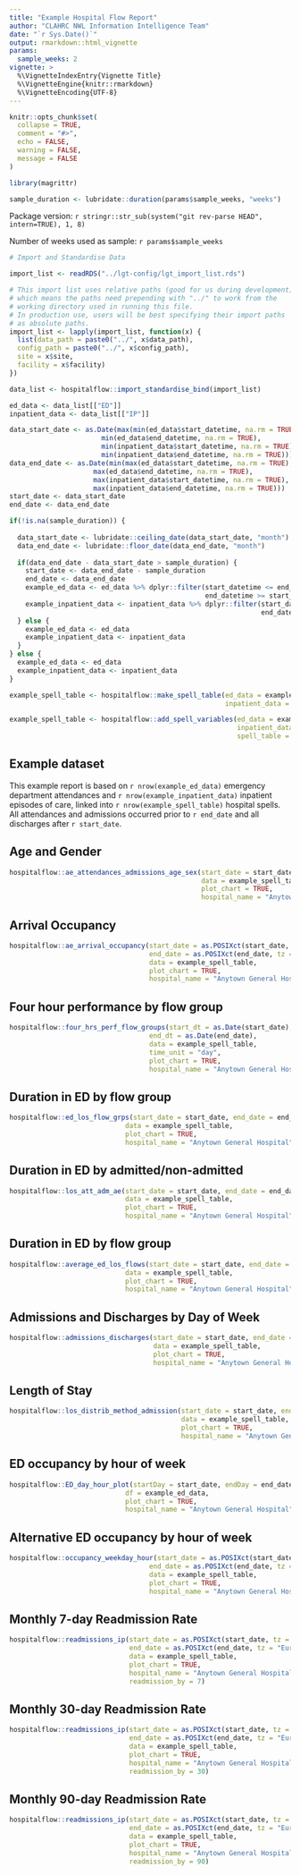 ```yaml
---
title: "Example Hospital Flow Report"
author: "CLAHRC NWL Information Intelligence Team"
date: "`r Sys.Date()`"
output: rmarkdown::html_vignette
params:
  sample_weeks: 2
vignette: >
  %\VignetteIndexEntry{Vignette Title}
  %\VignetteEngine{knitr::rmarkdown}
  %\VignetteEncoding{UTF-8}
---
```


```r
knitr::opts_chunk$set(
  collapse = TRUE,
  comment = "#>",
  echo = FALSE,
  warning = FALSE,
  message = FALSE
)

library(magrittr)

sample_duration <- lubridate::duration(params$sample_weeks, "weeks")
```

Package version: `r stringr::str_sub(system("git rev-parse HEAD", intern=TRUE), 1, 8)`

Number of weeks used as sample: `r params$sample_weeks`

```r
# Import and Standardise Data

import_list <- readRDS("../lgt-config/lgt_import_list.rds")

# This import list uses relative paths (good for us during development)
# which means the paths need prepending with "../" to work from the
# working directory used in running this file.
# In production use, users will be best specifying their import paths
# as absolute paths.
import_list <- lapply(import_list, function(x) {
  list(data_path = paste0("../", x$data_path),
  config_path = paste0("../", x$config_path),
  site = x$site,
  facility = x$facility)
})

data_list <- hospitalflow::import_standardise_bind(import_list)
```

```r
ed_data <- data_list[["ED"]] 
inpatient_data <- data_list[["IP"]]

data_start_date <- as.Date(max(min(ed_data$start_datetime, na.rm = TRUE),
                       min(ed_data$end_datetime, na.rm = TRUE),
                       min(inpatient_data$start_datetime, na.rm = TRUE),
                       min(inpatient_data$end_datetime, na.rm = TRUE)))
data_end_date <- as.Date(min(max(ed_data$start_datetime, na.rm = TRUE),
                     max(ed_data$end_datetime, na.rm = TRUE),
                     max(inpatient_data$start_datetime, na.rm = TRUE),
                     max(inpatient_data$end_datetime, na.rm = TRUE)))
start_date <- data_start_date
end_date <- data_end_date

if(!is.na(sample_duration)) {
  
  data_start_date <- lubridate::ceiling_date(data_start_date, "month")
  data_end_date <- lubridate::floor_date(data_end_date, "month")
  
  if(data_end_date - data_start_date > sample_duration) {
    start_date <- data_end_date - sample_duration
    end_date <- data_end_date
    example_ed_data <- ed_data %>% dplyr::filter(start_datetime <= end_date,
                                                 end_datetime >= start_date)
    example_inpatient_data <- inpatient_data %>% dplyr::filter(start_datetime <= end_date,
                                                               end_datetime >= start_date)
  } else {
    example_ed_data <- ed_data
    example_inpatient_data <- inpatient_data
  }
} else {
  example_ed_data <- ed_data
  example_inpatient_data <- inpatient_data
}

example_spell_table <- hospitalflow::make_spell_table(ed_data = example_ed_data,
                                                      inpatient_data = example_inpatient_data)

example_spell_table <- hospitalflow::add_spell_variables(ed_data = example_ed_data,
                                                         inpatient_data = example_inpatient_data,
                                                         spell_table = example_spell_table)
```
## Example dataset
This example report is based on `r nrow(example_ed_data)` emergency department attendances and `r nrow(example_inpatient_data)` inpatient episodes of care, linked into `r nrow(example_spell_table)` hospital spells. All attendances and admissions occurred prior to `r end_date` and all discharges after `r start_date`.

## Age and Gender

```r
hospitalflow::ae_attendances_admissions_age_sex(start_date = start_date, end_date = end_date,
                                                data = example_spell_table,
                                                plot_chart = TRUE,
                                                hospital_name = "Anytown General Hospital")
```

## Arrival Occupancy

```r
hospitalflow::ae_arrival_occupancy(start_date = as.POSIXct(start_date, tz = "Europe/London"),
                                   end_date = as.POSIXct(end_date, tz = "Europe/London"),
                                   data = example_spell_table,
                                   plot_chart = TRUE,
                                   hospital_name = "Anytown General Hospital")
```

## Four hour performance by flow group

```r
hospitalflow::four_hrs_perf_flow_groups(start_dt = as.Date(start_date),
                                   end_dt = as.Date(end_date),
                                   data = example_spell_table,
                                   time_unit = "day",
                                   plot_chart = TRUE,
                                   hospital_name = "Anytown General Hospital")
```

## Duration in ED by flow group

```r
hospitalflow::ed_los_flow_grps(start_date = start_date, end_date = end_date,
                             data = example_spell_table,
                             plot_chart = TRUE,
                             hospital_name = "Anytown General Hospital")
```



## Duration in ED by admitted/non-admitted

```r
hospitalflow::los_att_adm_ae(start_date = start_date, end_date = end_date,
                             data = example_spell_table,
                             plot_chart = TRUE,
                             hospital_name = "Anytown General Hospital")
```

## Duration in ED by flow group

```r
hospitalflow::average_ed_los_flows(start_date = start_date, end_date = end_date,
                             data = example_spell_table,
                             plot_chart = TRUE,
                             hospital_name = "Anytown General Hospital")
```



## Admissions and Discharges by Day of Week


```r
hospitalflow::admissions_discharges(start_date = start_date, end_date = end_date,
                                    data = example_spell_table,
                                    plot_chart = TRUE,
                                    hospital_name = "Anytown General Hospital")
```


## Length of Stay

```r
hospitalflow::los_distrib_method_admission(start_date = start_date, end_date = end_date,
                                           data = example_spell_table,
                                           plot_chart = TRUE,
                                           hospital_name = "Anytown General Hospital")
```

## ED occupancy by hour of week

```r
hospitalflow::ED_day_hour_plot(startDay = start_date, endDay = end_date,
                             df = example_ed_data,
                             plot_chart = TRUE,
                             hospital_name = "Anytown General Hospital")
```

## Alternative ED occupancy by hour of week
```r
hospitalflow::occupancy_weekday_hour(start_date = as.POSIXct(start_date, tz = "Europe/London"),
                                   end_date = as.POSIXct(end_date, tz = "Europe/London"),
                                   data = example_spell_table,
                                   plot_chart = TRUE,
                                   hospital_name = "Anytown General Hospital")
```

## Monthly 7-day Readmission Rate
```r
hospitalflow::readmissions_ip(start_date = as.POSIXct(start_date, tz = "Europe/London"),
                              end_date = as.POSIXct(end_date, tz = "Europe/London"),
                              data = example_spell_table,
                              plot_chart = TRUE,
                              hospital_name = "Anytown General Hospital",
                              readmission_by = 7)
```

## Monthly 30-day Readmission Rate
```r
hospitalflow::readmissions_ip(start_date = as.POSIXct(start_date, tz = "Europe/London"),
                              end_date = as.POSIXct(end_date, tz = "Europe/London"),
                              data = example_spell_table,
                              plot_chart = TRUE,
                              hospital_name = "Anytown General Hospital",
                              readmission_by = 30)
```

## Monthly 90-day Readmission Rate
```r
hospitalflow::readmissions_ip(start_date = as.POSIXct(start_date, tz = "Europe/London"),
                              end_date = as.POSIXct(end_date, tz = "Europe/London"),
                              data = example_spell_table,
                              plot_chart = TRUE,
                              hospital_name = "Anytown General Hospital",
                              readmission_by = 90)
```
